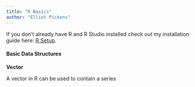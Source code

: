 ```yaml
---
title: "R Basics"
author: "Elliot Pickens"
---
```


If you don't already have R and R Studio installed check out my installation guide here: [R Setup](r_setup.html).

#### __Basic Data Structures__

__Vector__

A vector in R can be used to contain a series 